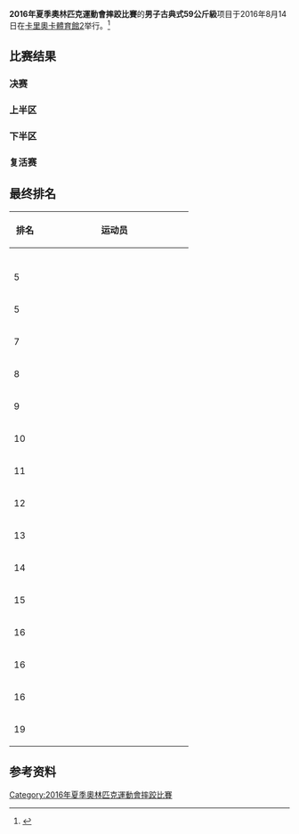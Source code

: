 {{Infobox Olympic event
|event = 男子古典式55公斤級摔跤
|games = 2016年夏季
|image = [[File:Restling_at_the_2016_Summer_Olympics_–_Men's_Greco-Roman_59_kg.jpg|300px]]
|caption = 获奖选手
|venue = [[卡里奧卡體育館2|卡里奧卡體育館2]]
|date = 8月14日
|competitors = 19
|nations = 19
|gold        = {{le|伊斯梅尔·博雷罗|Ismael Borrero}}
|goldNOC     = CUB
|silver      = [[太田忍|太田忍]]
|silverNOC   = JPN
|bronze      = {{le|埃利穆拉特·塔斯穆拉多夫|Elmurat Tasmuradov}}
|bronzeNOC   = UZB
|bronze2     = {{le|斯蒂格·安德烈·贝尔热|Stig André Berge}}
|bronzeNOC2  = NOR
|prev = [[2012年夏季奧林匹克運動會摔跤比賽－男子古典式55公斤級|2012]]
|next = [[2020年夏季奧林匹克運動會摔跤比賽－男子古典式60公斤級|2020]]
}}
{{2016年夏季奧林匹克運動會摔跤比賽}}
'''2016年夏季奧林匹克運動會摔跤比賽'''的'''男子古典式59公斤級'''项目于2016年8月14日在[[卡里奧卡體育館2|卡里奧卡體育館2]]举行。<ref>{{cite web |url=https://www.rio2016.com/en/venues/carioca-arena-2 |title=Carioca Arena 2 |publisher= |deadurl=yes |archiveurl=https://web.archive.org/web/20160806050710/https://www.rio2016.com/en/venues/carioca-arena-2 |archivedate=2016-08-06 |accessdate=2016-08-18 }}</ref>

== 比赛结果 ==

=== 决赛 ===

{{2TeamBracket-Compact-NoSeeds

| team-width=195
| score-width=30

| RD1-team1='''{{flagIOCathlete|{{le|伊斯梅尔·博雷罗|Ismael Borrero}}|CUB|2016年夏季}}
| RD1-score1='''8
| RD1-team2={{flagIOCathlete|[[太田忍|太田忍]]|JPN|2016年夏季}}
| RD1-score2=0
}}

===上半区===

{{16TeamBracket-Compact-NoSeeds-Byes
| RD1=十六分之一决赛
| RD2=八分之一决赛
| RD3=四分之一决赛
| RD4=半决赛
| team-width=195
| score-width=30

| RD2-team01='''{{flagIOCathlete|{{le|伊斯梅尔·博雷罗|Ismael Borrero}}|CUB|2016年夏季}}
| RD2-score01='''6
| RD2-team02={{flagIOCathlete|{{le|阿尔先·埃拉利耶夫|Arsen Eraliev}}|KGZ|2016年夏季}}
| RD2-score02=3
| RD2-team03={{flagIOCathlete|{{le|安德雷斯·蒙塔尼奥| Andrés Montaño}}|ECU|2016年夏季}}
| RD2-score03=0
| RD2-team04='''{{flagIOCathlete|[[王路敏|王路敏]]|CHN|2016年夏季}}
| RD2-score04='''8
| RD2-team05='''{{flagIOCathlete|[[尹元哲|尹元哲]]|PRK|2016年夏季}}
| RD2-score05='''8
| RD2-team06={{flagIOCathlete|[[海提姆·馬哈茂德|海提姆·馬哈茂德]]|EGY|2016年夏季}}
| RD2-score06=3
| RD2-team07='''{{flagIOCathlete|{{le|埃利穆拉特·塔斯穆拉多夫|Elmurat Tasmuradov}}|UZB|2016年夏季}}
| RD2-score07='''7
| RD2-team08={{flagIOCathlete|{{le|克里斯蒂安·弗里斯|Kristijan Fris}}|SRB|2016年夏季}}
| RD2-score08=2

| RD3-team01='''{{flagIOCathlete|{{le|伊斯梅尔·博雷罗|Ismael Borrero}}|CUB|2016年夏季}}
| RD3-score01='''8
| RD3-team02={{flagIOCathlete|[[王路敏|王路敏]]|CHN|2016年夏季}}
| RD3-score02=0
| RD3-team03={{flagIOCathlete|[[尹元哲|尹元哲]]|PRK|2016年夏季}}
| RD3-score03=0
| RD3-team04='''{{flagIOCathlete|{{le|埃利穆拉特·塔斯穆拉多夫|Elmurat Tasmuradov}}|UZB|2016年夏季}}
| RD3-score04='''9

| RD4-team01='''{{flagIOCathlete|{{le|伊斯梅尔·博雷罗|Ismael Borrero}}|CUB|2016年夏季}}
| RD4-score01='''4
| RD4-team02={{flagIOCathlete|{{le|埃利穆拉特·塔斯穆拉多夫|Elmurat Tasmuradov}}|UZB|2016年夏季}}
| RD4-score02=1
}}

===下半区===

{{16TeamBracket-Compact-NoSeeds-Byes
| RD1=十六分之一决赛
| RD2=八分之一决赛
| RD3=四分之一决赛
| RD4=半决赛
| team-width=195
| score-width=30

| RD1-team11='''{{flagIOCathlete|{{le|斯蒂格·安德烈·贝尔热|Stig André Berge}}|NOR|2016年夏季}}
| RD1-score11='''2
| RD1-team12={{flagIOCathlete|{{le|李政柏|Lee Jung-baik}} (音译)|KOR|2016年夏季}}
| RD1-score12=0
| RD1-team13='''{{flagIOCathlete|[[太田忍|太田忍]]|JPN|2016年夏季}}
| RD1-score13='''5
| RD1-team14={{flagIOCathlete|{{le|哈米德·苏里安|Hamid Sourian}}|IRI|2016年夏季}}
| RD1-score14=4
| RD1-team15='''{{flagIOCathlete|{{le|阿尔马特·克比斯帕耶夫|Almat Kebispayev}}|KAZ|2016年夏季}}
| RD1-score15='''4
| RD1-team16={{flagIOCathlete|{{le|易卜拉欣·拉巴扎诺夫| Ibragim Labazanov}}|RUS|2016年夏季}}
| RD1-score16=0

| RD2-team01='''{{flagIOCathlete|[[罗夫尚·拜拉莫夫|罗夫尚·拜拉莫夫]]|AZE|2016年夏季}}
| RD2-score01='''8
| RD2-team02={{flagIOCathlete|{{le|赖贝尔·罗德里格斯| Raiber Rodríguez }}|VEN|2016年夏季}}
| RD2-score02=0
| RD2-team03={{flagIOCathlete|{{le|迈赫迪·迈萨乌迪|Mehdi Messaoudi}}|MAR|2016年夏季}}
| RD2-score03=0
| RD2-team04='''{{flagIOCathlete|{{le|杰西·蒂尔克|Jesse Thielke}}|USA|2016年夏季}}
| RD2-score04='''8
| RD2-team05={{flagIOCathlete|{{le|索斯兰·道罗夫|Soslan Daurov}}|BLR|2016年夏季}}
| RD2-score05=0
| RD2-team06='''{{flagIOCathlete|{{le|斯蒂格·安德烈·贝尔热|Stig André Berge}}|NOR|2016年夏季}}
| RD2-score06='''3
| RD2-team07='''{{flagIOCathlete|[[太田忍|太田忍]]|JPN|2016年夏季}}
| RD2-score07='''6
| RD2-team08={{flagIOCathlete|{{le|阿尔马特·克比斯帕耶夫|Almat Kebispayev}}|KAZ|2016年夏季}}
| RD2-score08=0

| RD3-team01='''{{flagIOCathlete|[[罗夫尚·拜拉莫夫|罗夫尚·拜拉莫夫]]|AZE|2016年夏季}}
| RD3-score01='''9
| RD3-team02={{flagIOCathlete|{{le|杰西·蒂尔克|Jesse Thielke}}|USA|2016年夏季}}
| RD3-score02=0
| RD3-team03={{flagIOCathlete|{{le|斯蒂格·安德烈·贝尔热|Stig André Berge}}|NOR|2016年夏季}}
| RD3-score03=0
| RD3-team04='''{{flagIOCathlete|[[太田忍|太田忍]]|JPN|2016年夏季}}
| RD3-score04='''4

| RD4-team01={{flagIOCathlete|[[罗夫尚·拜拉莫夫|罗夫尚·拜拉莫夫]]|AZE|2016年夏季}}
| RD4-score01=2
| RD4-team02='''{{flagIOCathlete|[[太田忍|太田忍]]|JPN|2016年夏季}}
| RD4-score02=4<sup>'''F'''</sup>
}}

===复活赛===
{{Repechage3
| RD1=第一轮
| RD2=第二轮
| RD3=铜牌赛

| team-width=195
| score-width=30

| RD2-team01='''{{flagIOCathlete|{{le|阿尔先·埃拉利耶夫|Arsen Eraliev}}|KGZ|2016年夏季}}
| RD2-score01='''4
| RD2-team02={{flagIOCathlete|[[王路敏|王路敏]]|CHN|2016年夏季}}
| RD2-score02=2

| RD3-team01={{flagIOCathlete|{{le|阿尔先·埃拉利耶夫|Arsen Eraliev}}|KGZ|2016年夏季}}
| RD3-score01=8
| RD3-team02='''{{flagIOCathlete|{{le|埃利穆拉特·塔斯穆拉多夫|Elmurat Tasmuradov}}|UZB|2016年夏季}}
| RD3-score02='''13

| RD1-team03={{flagIOCathlete|{{le|哈米德·苏里安|Hamid Sourian}}|IRI|2016年夏季}}
| RD1-score03=7
| RD1-team04='''{{flagIOCathlete|{{le|阿尔马特·克比斯帕耶夫|Almat Kebispayev}}|KAZ|2016年夏季}}
| RD1-score04=6<sup>'''F'''</sup>

| RD2-team03={{flagIOCathlete|{{le|阿尔马特·克比斯帕耶夫|Almat Kebispayev}}|KAZ|2016年夏季}}
| RD2-score03=0
| RD2-team04='''{{flagIOCathlete|{{le|斯蒂格·安德烈·贝尔热|Stig André Berge}}|NOR|2016年夏季}}
| RD2-score04='''2

| RD3-team03='''{{flagIOCathlete|{{le|斯蒂格·安德烈·贝尔热|Stig André Berge}}|NOR|2016年夏季}}
| RD3-score03='''1
| RD3-team04={{flagIOCathlete|[[罗夫尚·拜拉莫夫|罗夫尚·拜拉莫夫]]|AZE|2016年夏季}}
| RD3-score04=1
}}

== 最终排名 ==
{| class="wikitable" style="text-align: center;"
!width=40|排名
!width=250|运动员
|-
| {{Gold1}}
| align="left"|{{flagIOCathlete|{{le|伊斯梅尔·博雷罗|Ismael Borrero}}|CUB|2016年夏季}}
|-
|{{Silver2}}
| align="left"|{{flagIOCathlete|[[太田忍|太田忍]]|JPN|2016年夏季}}
|-
|{{Bronze3}}
| align="left"|{{flagIOCathlete|{{le|埃利穆拉特·塔斯穆拉多夫|Elmurat Tasmuradov}}|UZB|2016年夏季}}
|-
|{{Bronze3}}
| align="left"|{{flagIOCathlete|{{le|斯蒂格·安德烈·贝尔热|Stig André Berge}}|NOR|2016年夏季}}
|-
| 5
| align="left"|{{flagIOCathlete|{{le|阿尔先·埃拉利耶夫|Arsen Eraliev}}|KGZ|2016年夏季}}
|-
| 5
| align="left"|{{flagIOCathlete|[[罗夫尚·拜拉莫夫|罗夫尚·拜拉莫夫]]|AZE|2016年夏季}}
|-
|7
| align="left"|{{flagIOCathlete|{{le|阿尔马特·克比斯帕耶夫|Almat Kebispayev}}|KAZ|2016年夏季}}
|-
| 8
| align="left"|{{flagIOCathlete|[[王路敏|王路敏]]|CHN|2016年夏季}}
|-
| 9
| align="left"|{{flagIOCathlete|{{le|杰西·蒂尔克|Jesse Thielke}}|USA|2016年夏季}}
|-
| 10
| align="left"|{{flagIOCathlete|[[尹元哲|尹元哲]]|PRK|2016年夏季}}
|-
| 11
| align="left"|{{flagIOCathlete|{{le|哈米德·苏里安|Hamid Sourian}}|IRI|2016年夏季}}
|-
| 12
| align="left"|{{flagIOCathlete|{{le|海塞姆·穆罕默德|Haithem Mahmoud }}|EGY|2016年夏季}}
|-
| 13
| align="left"|{{flagIOCathlete|{{le|克里斯蒂安·弗里斯|Kristijan Fris}}|SRB|2016年夏季}}
|-
| 14
| align="left"|{{flagIOCathlete|{{le|李政柏|Lee Jung-baik}} (音译)|KOR|2016年夏季}}
|-
| 15
| align="left"|{{flagIOCathlete|{{le|索斯兰·道罗夫|Soslan Daurov}}|BLR|2016年夏季}}
|-
| 16
| align="left"|{{flagIOCathlete|{{le|易卜拉欣·拉巴扎诺夫| Ibragim Labazanov}}|RUS|2016年夏季}}
|-
| 16
| align="left"|{{flagIOCathlete|{{le|迈赫迪·迈萨乌迪|Mehdi Messaoudi}}|MAR|2016年夏季}}
|-
|16
| align="left"|{{flagIOCathlete|{{le|安德雷斯·蒙塔尼奥| Andrés Montaño}}|ECU|2016年夏季}}
|-
| 19
| align="left"|{{flagIOCathlete|{{le|赖贝尔·罗德里格斯| Raiber Rodríguez }}|VEN|2016年夏季}}
|}


== 参考资料 ==
{{Reflist}}

{{DEFAULTSORT:Wrestling at the 2016 Summer Olympics - Men's Greco-Roman 59 kg}}
[[Category:2016年夏季奧林匹克運動會摔跤比賽|Category:2016年夏季奧林匹克運動會摔跤比賽]]
